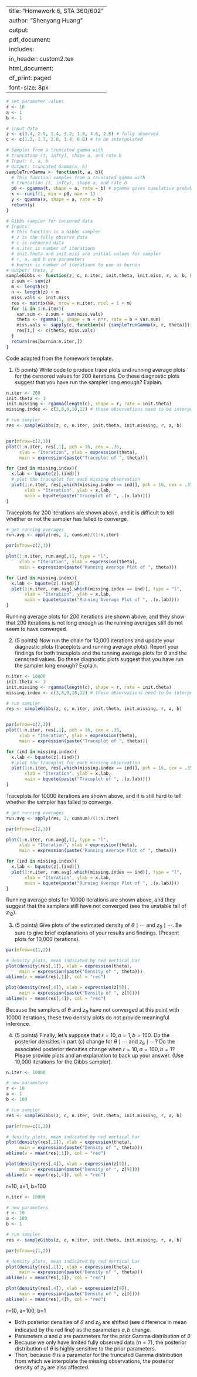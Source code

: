
---
title: "Homework 6, STA 360/602"
author: "Shenyang Huang"
output:
  pdf_document:
    includes:
      in_header: custom2.tex
  html_document:
    df_print: paged
font-size: 8px
---


<!-- 
Question: 
Researchers are studying the length of life (lifetime) following a particular medical intervention, such as a new surgical treatment for heart disease, where the study consists of 12 patients. Specifically, the number of years before death for each is $$3.4, 2.9, 1.2+, 1.4, 3.2, 1.8, 4.6, 1.7+, 2.0+, 1.4+, 2.8, 0.6+$$ -->
<!-- where the $+$ indicates that the patient was alive after $x$ years, but the researchers lost contact with the patient after that point in time.  -->

<!-- One way we can model this data is in the following way: -->

<!-- \begin{align} -->
<!--   &X_i = \branch{Z_i}{Z_i \leq c_i}{c_i}{Z_i > c_i}\\ -->
<!--      & Z_1,\ldots,Z_n|\theta\,\stackrel{iid}{\sim} \,\Ga(r,\theta)\\ -->
<!--     & \theta\sim \Ga(a, b) -->
<!-- \end{align} -->
<!-- where $a$, $b$, and $r$ are known. In addition, we know: -->

<!-- \begin{itemize} -->
<!-- \item $c_i$ is the censoring time for patient $i$, which is fixed, but known only if censoring occurs. -->
<!-- \item $X_i$ is the observation -->
<!-- \begin{itemize} -->
<!-- \item if the lifetime is less than $c_i$ then we get to observe it ($X_i = Z_i$),  -->
<!-- \item otherwise -->
<!--         all we know is the lifetime is greater than $c_i$ ($X_i = c_i$). -->
<!--         \end{itemize} -->
<!--     \item $\theta$ is the parameter of interest---the rate parameter for the lifetime distribution. -->
<!--     \item $Z_i$ is the lifetime for patient $i$, however, this is not directly observed. -->
<!--     \end{itemize} -->

<!-- The probability density function (pdf) associated consists of two point masses: one at $Z_i$ and one at $c_i$.  The formula is -->
<!-- \begin{align*} -->
<!-- p(x_i|z_i) = \bm{1}(x_i = z_i)\bm{1}(z_i \leq c_i) + \bm{1}(x_i=c_i)\bm{1}(z_i > c_i). -->
<!-- \end{align*}. -->

<!-- Now we can easily find the full conditionals (derived in class and reproduced below).  Notice that $z_i$ is conditionally independent of $z_j$ given $\theta$ for $i \neq j$.  This implies that $x_i$ is conditionally independent of $x_j$ given $z_i$ for $i \neq j$.  Now we have -->
<!-- \begin{align*} -->
<!-- p(z_i|z_{-i},x_{1:n},\theta) &= p(z_i|x_i,\theta) \\ -->
<!-- &\underset{z_i}{\propto} p(z_i,x_i,\theta) \\ -->
<!-- &= p(\theta)p(z_i|\theta)p(x_i|z_i,\theta) \\ -->
<!-- &\underset{z_i}{\propto} p(z_i|\theta)p(x_i|z_i,\theta) \\ -->
<!-- &= p(z_i|\theta)p(x_i|z_i). -->
<!-- \end{align*} -->

<!-- There are now two cases to consider.  If $x_i \neq c_i$, then $p(z_i|\theta)p(x_i|z_i)$ is only non-zero when $z_i = x_i$.  The density devolves to a point mass at $x_i$.  This corresponds to the case where $z_i$ is observed, so $x_i$ is the observed value and we should always sample this value.  Practically speaking, we do not sample this value when running the Gibbs sampler.   -->

<!-- If $x_i = c_i$, then the density becomes $p(x_i|z_i) = \bm{1}(z_i > c_i)$, so  -->
<!-- \begin{align*} -->
<!-- p(z_i|\hdots) \propto p(z_i|\theta)\bm{1}(z_i>c_i), -->
<!-- \end{align*} -->
<!-- which is a truncated Gamma. -->


<!-- For the Gibbs sampler, we will use the current value of $\theta$ to impute the censored data.  We will sample from the truncated gamma using a modified version of the iverse CDF trick.  For the censored values of $Z_i$ we know $c_i$.  If we know $\theta$ (which we will in a Gibbs' sampler), we know the distribution of $Z_i|\theta \sim Gamma(r,\theta)$.  Let $F$ be the CDF of this distribution.  Suppose we truncate this distribution to $(c,\infty)$.  The new CDF is -->
<!-- \begin{align*} -->
<!-- P(Z_i < z) &= \frac{F(z) - F(c)}{1 - F(c)}. -->
<!-- \end{align*} -->
<!-- Therefore $Y$ is a sample from the truncated Gamma, as desired.   -->

<!-- In the actual code for the Gibbs' sampler we do not sample the observed values.  We simply impute the censored values using the method above.   -->

<!-- You will find code below (that is also taken from class ) that will help you with the remainder of the problem.     -->


```r
# set parameter values
r <- 10
a <- 1
b <- 1

# input data
z <- c(3.4, 2.9, 1.4, 3.2, 1.8, 4.6, 2.8) # fully observed
c <- c(1.2, 1.7, 2.0, 1.4, 0.6) # to be interpolated

# Samples from a truncated gamma with
# truncation (t, infty), shape a, and rate b
# Input: t, a, b
# Output: truncated Gamma(a, b)
sampleTrunGamma <- function(t, a, b){
  # This function samples from a truncated gamma with
  # truncation (t, infty), shape a, and rate b
  p0 <- pgamma(t, shape = a, rate = b) # pgamma gives cumulative probability (default left tail P(t>x))
  x <- runif(1, min = p0, max = 1)
  y <- qgamma(x, shape = a, rate = b)
  return(y)
}

# Gibbs sampler for censored data
# Inputs:
  # this function is a Gibbs sampler
  # z is the fully observe data
  # c is censored data
  # n.iter is number of iterations
  # init.theta and init.miss are initial values for sampler
  # r, a, and b are parameters
  # burnin is number of iterations to use as burnin
# Output: theta, z
sampleGibbs <- function(z, c, n.iter, init.theta, init.miss, r, a, b, burnin = 1){
  z.sum <- sum(z)
  m <- length(c)
  n <- length(z) + m
  miss.vals <- init.miss
  res <- matrix(NA, nrow = n.iter, ncol = 1 + m)
  for (i in 1:n.iter){
    var.sum <- z.sum + sum(miss.vals)
    theta <- rgamma(1, shape = a + n*r, rate = b + var.sum)
    miss.vals <- sapply(c, function(x) {sampleTrunGamma(x, r, theta)})
    res[i,] <- c(theta, miss.vals)
  }
  return(res[burnin:n.iter,])
}

```



Code adapted from the homework template.


1. (5 points) Write code to produce trace plots and running average plots for the censored values for 200 iterations. Do these diagnostic plots suggest that you have run the sampler long enough? Explain.

```r
n.iter <- 200
init.theta <- 1
init.missing <- rgamma(length(c), shape = r, rate = init.theta)
missing.index <- c(3,8,9,10,12) # these observations need to be interpolated

# run sampler
res <- sampleGibbs(z, c, n.iter, init.theta, init.missing, r, a, b)


par(mfrow=c(2,3))
plot(1:n.iter, res[,1], pch = 16, cex = .35,
     xlab = "Iteration", ylab = expression(theta),
     main = expression(paste("Traceplot of ", theta)))

for (ind in missing.index){
  x.lab <- bquote(z[.(ind)])
  # plot the traceplot for each missing observation
  plot(1:n.iter, res[,which(missing.index == ind)], pch = 16, cex = .35,
       xlab = "Iteration", ylab = x.lab,
       main = bquote(paste("Traceplot of ", .(x.lab))))
}

```

Traceplots for 200 iterations are shown above, and it is difficult to tell whether or not the sampler has failed to converge.


```r
# get running averages
run.avg <- apply(res, 2, cumsum)/(1:n.iter)

par(mfrow=c(2,3))

plot(1:n.iter, run.avg[,1], type = "l",
     xlab = "Iteration", ylab = expression(theta),
     main = expression(paste("Running Average Plot of ", theta)))

for (ind in missing.index){
  x.lab <- bquote(z[.(ind)])
  plot(1:n.iter, run.avg[,which(missing.index == ind)], type = "l",
       xlab = "Iteration", ylab = x.lab,
       main = bquote(paste("Running Average Plot of ", .(x.lab))))
}

```

Running average plots for 200 iterations are shown above, and they show that 200 iterations is not long enough as the running averages still do not seem to have converged.

\newpage


2. (5 points) Now run the chain for 10,000 iterations  and update your diagnostic plots (traceplots and running average plots). Report your findings for both traceplots and the running average plots for $\theta$ and the censored values. Do these diagnostic plots suggest that you have run the sampler long enough? Explain. 

```r
n.iter <- 10000
init.theta <- 1
init.missing <- rgamma(length(c), shape = r, rate = init.theta)
missing.index <- c(3,8,9,10,12) # these observations need to be interpolated

# run sampler
res <- sampleGibbs(z, c, n.iter, init.theta, init.missing, r, a, b)


par(mfrow=c(2,3))
plot(1:n.iter, res[,1], pch = 16, cex = .35,
     xlab = "Iteration", ylab = expression(theta),
     main = expression(paste("Traceplot of ", theta)))

for (ind in missing.index){
  x.lab <- bquote(z[.(ind)])
  # plot the traceplot for each missing observation
  plot(1:n.iter, res[,which(missing.index == ind)], pch = 16, cex = .35,
       xlab = "Iteration", ylab = x.lab,
       main = bquote(paste("Traceplot of ", .(x.lab))))
}

```

Traceplots for 10000 iterations are shown above, and it is still hard to tell whether the sampler has failed to converge.


```r
# get running averages
run.avg <- apply(res, 2, cumsum)/(1:n.iter)

par(mfrow=c(2,3))

plot(1:n.iter, run.avg[,1], type = "l",
     xlab = "Iteration", ylab = expression(theta),
     main = expression(paste("Running Average Plot of ", theta)))

for (ind in missing.index){
  x.lab <- bquote(z[.(ind)])
  plot(1:n.iter, run.avg[,which(missing.index == ind)], type = "l",
       xlab = "Iteration", ylab = x.lab,
       main = bquote(paste("Running Average Plot of ", .(x.lab))))
}

```

Running average plots for 10000 iterations are shown above, and they suggest that the samplers still have not converged (see the unstable tail of $z_12$).


\newpage

3.  (5 points) Give plots of the estimated density of $\theta \mid \cdots$ and $z_9 \mid \cdots$. Be sure to give brief explanations of your results and findings. (Present plots for 10,000 iterations). 

```r
par(mfrow=c(1,2))

# density plots, mean indicated by red vertical bar
plot(density(res[,1]), xlab = expression(theta),
     main = expression(paste("Density of ", theta)))
abline(v = mean(res[,1]), col = "red")

plot(density(res[,4]), xlab = expression(z[9]),
     main = expression(paste("Density of ", z[9])))
abline(v = mean(res[,4]), col = "red")
```

Because the samplers of $\theta$ and $z_9$ have not converged at this point with 10000 iterations, these two density plots do not provide meaningful inference.



\newpage

4. (5 points) Finally, let's suppose that $r=10,a=1,b=100.$ Do the posterior densities in part (c) change for $\theta \mid \cdots$ and $z_9 \mid \cdots?$  Do the associated posterior densities change when $r=10, a=100,b=1?$ Please provide plots and an explanation to back up your answer.  (Use 10,000 iterations for the Gibbs sampler). 


```r
n.iter <- 10000

# new parameters
r <- 10
a <- 1
b <- 100

# run sampler
res <- sampleGibbs(z, c, n.iter, init.theta, init.missing, r, a, b)

par(mfrow=c(1,2))

# density plots, mean indicated by red vertical bar
plot(density(res[,1]), xlab = expression(theta),
     main = expression(paste("Density of ", theta)))
abline(v = mean(res[,1]), col = "red")

plot(density(res[,4]), xlab = expression(z[9]),
     main = expression(paste("Density of ", z[9])))
abline(v = mean(res[,4]), col = "red")
```
r=10, a=1, b=100



```r
n.iter <- 10000

# new parameters
r <- 10
a <- 100
b <- 1

# run sampler
res <- sampleGibbs(z, c, n.iter, init.theta, init.missing, r, a, b)

par(mfrow=c(1,2))

# density plots, mean indicated by red vertical bar
plot(density(res[,1]), xlab = expression(theta),
     main = expression(paste("Density of ", theta)))
abline(v = mean(res[,1]), col = "red")

plot(density(res[,4]), xlab = expression(z[9]),
     main = expression(paste("Density of ", z[9])))
abline(v = mean(res[,4]), col = "red")
```
r=10, a=100, b=1


- Both posterior densities of $\theta$ and $z_9$ are shifted (see difference in mean indicated by the red line) as the parameters $a,b$ change. 
- Parameters $a$ and $b$ are parameters for the prior Gamma distribution of $\theta$
- Because we only have limited fully observed data $(n=7)$, the posterior distribution of $\theta$ is highly sensitive to the prior parameters. 
- Then, because $\theta$ is a parameter for the truncated Gamma distribution from which we interpolate the missing observations, the posterior density of $z_9$ are also affected.


